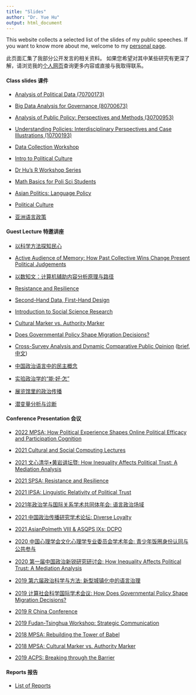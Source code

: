 ```yaml
---
title: "Slides"
author: "Dr. Yue Hu"
output: html_document
---
```


This website collects a selected list of the slides of my public speeches. 
If you want to know more about me, welcome to my [personal page](https://sammo3182.github.io).

此页面汇集了我部分公开发言的相关资料。
如果您希望对其中某些研究有更深了解，请浏览我的[个人网页](https://sammo3182.github.io)查询更多内容或直接与我取得联系。    

#### Class slides 课件

+ <a href="/slides_gh/slides/courses/analysisOfPoliticalData/index.html">Analysis of Political Data (70700173)</a>
+ <a href="/slides_gh/slides/courses/governmentalBigData/index.html">Big Data Analysis for Governance (80700673)</a>
+ <a href="/slides_gh/slides/courses/analysisOfPublicPolicy/index.html">Analysis of Public Policy: Perspectives and Methods (30700953)</a>
+ <a href="/slides_gh/slides/courses/understandingPolicy/index.html">Understanding Policies: Interdisciplinary Perspectives and Case Illustrations (10700193)</a>
+ <a href="/slides_gh/slides/courses/dgpWorkshop/index.html">Data Collection Workshop</a>
+ <a href="/slides_gh/slides/guestLecture/politicalCulture.html">Intro to Political Culture</a>


+ [Dr Hu's R Workshop Series](slides/courses/rWorkshop/)
+ <a href="/slides_gh/slides/courses/mathCamp/mathcamp.html">Math Basics for Poli Sci Students</a>
+ <a href="/slides_gh/slides/courses/teachingDemo/languagePolicy.html">Asian Politics: Language Policy</a>
+ <a href="/slides_gh/slides/guestLecture/politicalCulture.html">Political Culture</a>
+ <a href="/slides_gh/slides/courses/teachingDemo/languagePolicy_cn.html">亚洲语言政策</a> 

#### Guest Lecture 特邀讲座

* <a href="/slides_gh/slides/guestLecture/surveyMethod.html"> 以科学方法探知民心</a>

* <a href="/slides_gh/slides/guestLecture/memory.html">Active Audience of Memory: How Past Collective Wins Change Present Political Judgements</a>

* <a href="/slides_gh/slides/courses/governmentalBigData/06_textAnalaysis.html">以数知文：计算机辅助内容分析原理与路径</a>

* <a href="/slides_gh/slides/conference/2021-SPSA/ciClosure.html">Resistance and Resilience</a>

* <a href="/slides_gh/slides/conference/2021-SPSA/secondHand.html">Second-Hand Data, First-Hand Design</a>

* <a href="/slides_gh/slides/guestLecture/intro2ScientificResearch.html">Introduction to Social Science Research</a>

* <a href="/slides_gh/slides/guestLecture/authorityMarker_long.html"> Cultural Marker vs. Authority Marker</a> 

* <a href="/slides_gh/slides/guestLecture/migrantDecision_hukou.html">Does Governmental Policy Shape Migration Decisions?</a>

* <a href="/slides_gh/slides/guestLecture/dcpo.html">Cross-Survey Analysis and Dynamic Comparative Public Opinion</a> (<a href="/slides_gh/slides/guestLecture/dcpo_s.html">brief</a>, <a href="/slides_gh/slides/guestLecture/dcpo_cn.html">中文</a>)

* <a href="/slides_gh/slides/guestLecture/democracyDiscourse.html">中国政治语言中的民主概念</a>

* <a href="/slides_gh/slides/guestLecture/experiment.html">实验政治学的“能·好·怎”</a>

* <a href="/slides_gh/slides/guestLecture/patriotic_bases.html">展览馆里的政治传播</a>

* <a href="/slides_gh/slides/guestLecture/latentVariable.html">潜变量分析与诊断</a>


#### Conference Presentation 会议

* <a href="/slides_gh/slides/conference/2022-MPSA/ope.html"> 2022 MPSA: How Political Experience Shapes Online Political Efficacy and Participation Cognition</a>

* <a href="/slides_gh/slides/conference/2019-FT_Workshop/democracyDiscourse_en.html"> 2021 Cultural and Social Computing Lectures</a>

* <a href="/slides_gh/slides/conference/2020-XinruiForum/inequalityTrust_cn.html"> 2021 文心清华•黄岩讲坛暨: How Inequality Affects Political Trust: A Mediation Analysis</a>

* <a href="/slides_gh/slides/conference/2021-SPSA/ciClosure.html"> 2021 SPSA: Resistance and Resilience</a>

* <a href="/slides_gh/slides/conference/2021-IPSA/languageTrust.html"> 2021 IPSA: Linguistic Relativity of Political Trust</a>

* <a href="/slides_gh/slides/conference/2021-GongTongTi/languageEnglish.html"> 2021年政治学与国际关系学术共同体年会: 语言政治场域</a>

* <a href="/slides_gh/slides/conference/2021-PoliCommu_CCU/diverseLoyalty.html"> 2021 中国政治传播研究学术论坛: Diverse Loyalty</a>

* <a href="/slides_gh/slides/conference/2021-AsianPoliMeth/dcpoDemo.html"> 2021 AsianPolmeth VIII & ASQPS IXs: DCPO</a>

* <a href="/slides_gh/slides/conference/2020-CulturalPyschology/fandom.html"> 2020 中国心理学会文化心理学专业委员会学术年会: 青少年饭圈身份认同与公共参与</a>

* <a href="/slides_gh/slides/conference/2020-XinruiForum/inequalityTrust.html"> 2020 第一届中国政治新锐研究研讨会: How Inequality Affects Political Trust: A Mediation Analysis</a>

* <a href="/slides_gh/slides/conference/2019-AdvancedPolitics_THU/languageGovernance.html"> 2019 第六届政治科学与方法: 新型城镇化中的语言治理</a>

* <a href="/slides_gh/slides/conference/2019-ComputingSocialScience/migrant_hukou.html">2019 计算社会科学国际学术会议: How Does Governmental Policy Shape Migration Decisions?</a>

* <a href="/slides_gh/slides/conference/2019-ChinaR/dotwhisker-interplot.html">2019 R China Conference</a>

* <a href="/slides_gh/slides/conference/2019-FT_Workshop/democracyDiscourse_en.html">2019 Fudan-Tsinghua Workshop: Strategic Communication</a>

* <a href="/slides_gh/slides/conference/2018-MPSA/proficiencyTrust.html">2018 MPSA: Rebuilding the Tower of Babel</a>

* <a href="/slides_gh/slides/jobtalk/authorityMarker.html"> 2018 MPSA: Cultural Marker vs. Authority Marker</a> 

* <a href="/slides_gh/slides/conference/2019-ACPS/migrant_language.html">2019 ACPS: Breaking through the Barrier</a>

#### Reports 报告

+ <a href="/slides_gh/slides/report/index.html"> List of Reports








